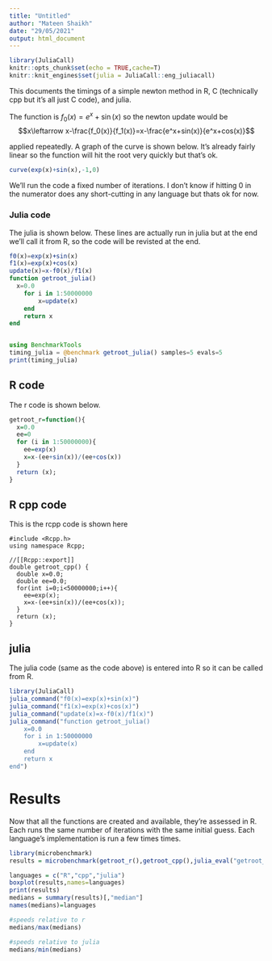 ```yaml
---
title: "Untitled"
author: "Mateen Shaikh"
date: "29/05/2021"
output: html_document
---
```


```r
library(JuliaCall)
knitr::opts_chunk$set(echo = TRUE,cache=T)
knitr::knit_engines$set(julia = JuliaCall::eng_juliacall)
```


This documents the timings of a simple newton method in R, C (technically cpp but it's all just C code), and julia.

The function is $f_0(x)=e^x+\sin(x)$ so the newton update would be
$$x\leftarrow x-\frac{f_0(x)}{f_1(x)}=x-\frac{e^x+sin(x)}{e^x+cos(x)}$$

applied repeatedly. A graph of the curve is shown below. It's already fairly linear so the function will hit the root very quickly but that's ok. 



```r
curve(exp(x)+sin(x),-1,0)
```
We'll run the code a fixed number of iterations. I don't know if hitting 0 in the numerator does any short-cutting in any language but thats ok for now.


### Julia code
The julia is shown below. These lines are actually run in julia but at the end we'll call it from R, so the code will be revisted at the end.

```julia
f0(x)=exp(x)+sin(x)
f1(x)=exp(x)+cos(x)
update(x)=x-f0(x)/f1(x)
function getroot_julia()
  x=0.0
    for i in 1:50000000
        x=update(x)
    end
    return x
end


using BenchmarkTools
timing_julia = @benchmark getroot_julia() samples=5 evals=5
print(timing_julia)
```

## R code
The r code is shown below.

```r
getroot_r=function(){
  x=0.0
  ee=0
  for (i in 1:50000000){
    ee=exp(x)
    x=x-(ee+sin(x))/(ee+cos(x))
  }
  return (x);
}
```

## R cpp code

This is the rcpp code is shown here

```Rcpp
#include <Rcpp.h>
using namespace Rcpp;

//[[Rcpp::export]]
double getroot_cpp() {
  double x=0.0;
  double ee=0.0;
  for(int i=0;i<50000000;i++){
    ee=exp(x);
    x=x-(ee+sin(x))/(ee+cos(x));
  }
  return (x);
}
```

## julia
The julia code (same as the code above) is entered into R so it can be called from R.

```r
library(JuliaCall)
julia_command("f0(x)=exp(x)+sin(x)")
julia_command("f1(x)=exp(x)+cos(x)")
julia_command("update(x)=x-f0(x)/f1(x)")
julia_command("function getroot_julia()
    x=0.0
    for i in 1:50000000
        x=update(x)
    end
    return x
end")
```

# Results

Now that all the functions are created and available, they're assessed in R. Each runs the same number of iterations with the same initial guess. Each language's implementation is run a few times times.
```r
library(microbenchmark)
results = microbenchmark(getroot_r(),getroot_cpp(),julia_eval("getroot_julia()"),times=5)
```


```r
languages = c("R","cpp","julia")
boxplot(results,names=languages)
print(results)
medians = summary(results)[,"median"]
names(medians)=languages

#speeds relative to r
medians/max(medians)

#speeds relative to julia
medians/min(medians)

```




